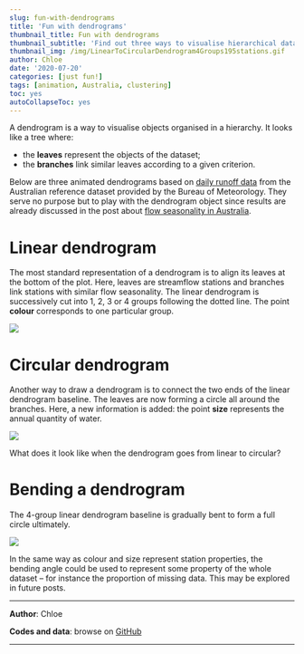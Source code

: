 ---
slug: fun-with-dendrograms
title: 'Fun with dendrograms'
thumbnail_title: Fun with dendrograms
thumbnail_subtitle: 'Find out three ways to visualise hierarchical data'
thumbnail_img: /img/LinearToCircularDendrogram4Groups195stations.gif 
author: Chloe
date: '2020-07-20'
categories: [just fun!]
tags: [animation, Australia, clustering]
toc: yes
autoCollapseToc: yes
---

A dendrogram is a way to visualise objects organised in a hierarchy. It looks like a tree where:

* the **leaves** represent the objects of the dataset;
* the **branches** link similar leaves according to a given criterion.

Below are three animated dendrograms based on [daily runoff data](http://www.bom.gov.au/water/hrs/) from the Australian reference dataset provided by the Bureau of Meteorology. They serve no purpose but to play with the dendrogram object since results are already discussed in the post about [flow seasonality in Australia](/blog/australian-hydrologic-regimes/). 

# Linear dendrogram

The most standard representation of a dendrogram is to align its leaves at the bottom of the plot. Here, leaves are streamflow stations and branches link stations with similar flow seasonality. The linear dendrogram is successively cut into 1, 2, 3 or 4 groups following the dotted line. The point **colour** corresponds to one particular group.

<p> </p>

![](/img/LinearDendrogram1to4Groups195stations.gif)

<p> </p>

# Circular dendrogram

Another way to draw a dendrogram is to connect the two ends of the linear dendrogram baseline. The leaves are now forming a circle all around the branches. Here, a new information is added: the point **size** represents the annual quantity of water.

<p> </p>

![](/img/CircularDendrogram1to3Groups195stations.gif)

<p> </p>

What does it look like when the dendrogram goes from linear to circular?

# Bending a dendrogram

The 4-group linear dendrogram baseline is gradually bent to form a full circle ultimately.

<p> </p>

![](/img/LinearToCircularDendrogram4Groups195stations.gif)

<p> </p>

In the same way as colour and size represent station properties, the bending angle could be used to represent some property of the whole dataset – for instance the proportion of missing data. This may be explored in future posts.

---

**Author**: Chloe

**Codes and data**: browse on [GitHub](https://github.com/globXblog/scripts/tree/main/src/fun-with-dendrograms)

---
